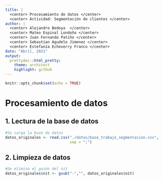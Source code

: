 ```yaml
---
title: | 
  <center> Procesamiento de datos </center>
  <center> Actividad: Segmentación de clientes </center>
author: | 
  <center> Alejandro Bedoya  </center>
  <center> Mateo Espinal Londoño </center>
  <center> Juan Fernando Patiño </center>
  <center> Sebastian Agudelo Jimenez </center>
  <center> Estefanía Echeverry Franco </center>
date: "Abril, 2021"
output:
  prettydoc::html_pretty:
    theme: architect
    highlight: github
---
```


```r
knitr::opts_chunk$set(echo = TRUE)
```


# Procesamiento de datos 

## 1. Lectura de la base de datos

```r
#Se carga la base de datos
datos_originales <- read.csv("./datos/base_trabajo_segmentacion.csv",
                             sep = ";")
```

## 2. Limpieza de datos
```r
#Se elimina el guión del nit
datos_originales$nit <- gsub("-","", datos_originales$nit)
```



